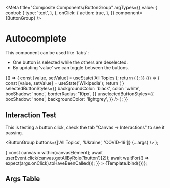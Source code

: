 
<Meta
  title="Composite Components/ButtonGroup"
  argTypes={{
    value: {
      control: {
        type: 'text',
      },
    },
    onClick: {
      action: true,
    },
  }}
  component={ButtonGroup}
/>

# Autocomplete

This component can be used like 'tabs':

- One button is selected while the others are deselected.
- By updating 'value' we can toggle between the buttons.

<Canvas>
  <Story name="Topics">
    {() => {
      const [value, setValue] = useState('All Topics');
      return (
        <ButtonGroup
          buttons={['All Topics', 'Ukraine', 'COVID-19']}
          value={value}
          onClick={setValue}
        />
      );
    }}
  </Story>
  <Story name="Sources">
    {() => {
      const [value, setValue] = useState('Wikipedia');
      return (
        <ButtonGroup
          buttons={['Wikipedia', 'Store Norske Leksikon']}
          value={value}
          onClick={setValue}
          buttonWithIcon="Wikipedia"
          startIcon={<WikipediaIcon />}
          selectedButtonStyles={{
            backgroundColor: 'black',
            color: 'white',
            boxShadow: 'none',
            borderRadius: '10px',
          }}
          unselectedButtonStyles={{
            boxShadow: 'none',
            backgroundColor: 'lightgrey',
          }}
        />
      );
    }}
  </Story>
</Canvas>

## Interaction Test

This is testing a button click, check the tab "Canvas -> Interactions" to see it passing.

  <ButtonGroup buttons={['All Topics', 'Ukraine', 'COVID-19']} {...args} />
);

<Canvas>
  <Story
    name="Button click"
    play={async ({ args, canvasElement }) => {
      const canvas = within(canvasElement);
      await userEvent.click(canvas.getAllByRole('button')[2]);
      await waitFor(() => expect(args.onClick).toHaveBeenCalled());
    }}
  >
    {Template.bind({})};
  </Story>
</Canvas>

## Args Table

<ArgsTable of={ButtonGroup} />
